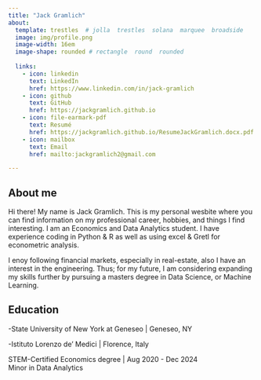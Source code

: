 ```yaml
---
title: "Jack Gramlich" 
about:
  template: trestles  # jolla  trestles  solana  marquee  broadside
  image: img/profile.png
  image-width: 16em
  image-shape: rounded # rectangle  round  rounded
  
  links:
    - icon: linkedin
      text: LinkedIn
      href: https://www.linkedin.com/in/jack-gramlich
    - icon: github
      text: GitHub 
      href: https://jackgramlich.github.io
    - icon: file-earmark-pdf
      text: Resumé
      href: https://jackgramlich.github.io/ResumeJackGramlich.docx.pdf
    - icon: mailbox
      text: Email
      href: mailto:jackgramlich2@gmail.com

---
```


## About me

Hi there! My name is Jack Gramlich. This is my personal wesbite where you can find information on my professional career, hobbies,
and things I find interesting. I am an Economics and Data Analytics student. I have experience coding in Python & R as well as using excel & Gretl for econometric analysis. <br>

I enoy following financial markets, especially in real-estate, also I have an interest in the engineering. Thus; for my future, I am considering expanding my skills further by pursuing a masters degree in Data Science, or Machine Learning.


## Education

-State University of New York at Geneseo | Geneseo, NY <br>

-Istituto Lorenzo de'​ Medici | Florence, Italy <br>

STEM-Certified Economics degree | Aug 2020 - Dec 2024 <br>
Minor in Data Analytics





